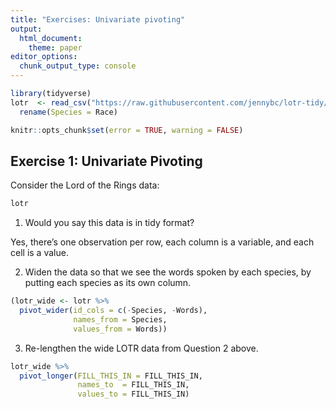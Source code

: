 ```yaml
---
title: "Exercises: Univariate pivoting"
output: 
  html_document:
    theme: paper
editor_options: 
  chunk_output_type: console
---
```


```r
library(tidyverse)
lotr  <- read_csv("https://raw.githubusercontent.com/jennybc/lotr-tidy/master/data/lotr_tidy.csv") %>% 
  rename(Species = Race)
```

<!---The following chunk allows errors when knitting--->

```r
knitr::opts_chunk$set(error = TRUE, warning = FALSE)
```


## Exercise 1: Univariate Pivoting

Consider the Lord of the Rings data:

```r
lotr
```

1. Would you say this data is in tidy format?

  Yes, there's one observation per row, each column is a variable, and each cell is a value.

2. Widen the data so that we see the words spoken by each species, by putting each species as its own column.

```r
(lotr_wide <- lotr %>% 
  pivot_wider(id_cols = c(-Species, -Words), 
              names_from = Species, 
              values_from = Words))
```

3. Re-lengthen the wide LOTR data from Question 2 above.

```r
lotr_wide %>% 
  pivot_longer(FILL_THIS_IN = FILL_THIS_IN, 
               names_to  = FILL_THIS_IN, 
               values_to = FILL_THIS_IN)
```

